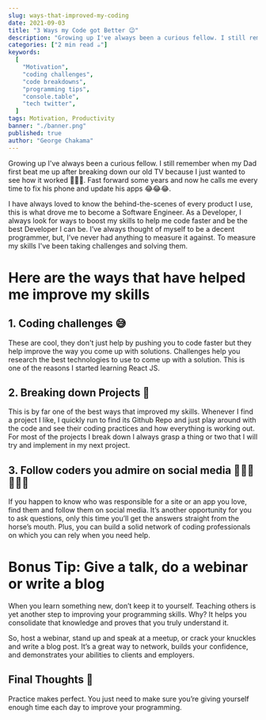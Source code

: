 ```yaml
---
slug: ways-that-improved-my-coding
date: 2021-09-03
title: "3 Ways my Code got Better 😉"
description: "Growing up I've always been a curious fellow. I still remember when my Dad first beat me up after breaking down our old TV because I just wanted to see how it worked 🤦🏽‍♂️."
categories: ["2 min read ☕"]
keywords:
  [
    "Motivation",
    "coding challenges",
    "code breakdowns",
    "programming tips",
    "console.table",
    "tech twitter",
  ]
tags: Motivation, Productivity
banner: "./banner.png"
published: true
author: "George Chakama"
---
```


Growing up I've always been a curious fellow. I still remember
when my Dad first beat me up after breaking down our old TV because
I just wanted to see how it worked 🤦🏽‍♂️. Fast forward some years and now he calls me every time
to fix his phone and update his apps 😂😂😂.

I have always loved to know the behind-the-scenes of every product I use, this is what drove me to
become a Software Engineer. As a Developer, I always look for ways to boost my skills to help me code faster
and be the best Developer I can be. I’ve always thought of myself to be a decent programmer, but, I’ve never had
anything to measure it against. To measure my skills I've been taking challenges and solving them.

# Here are the ways that have helped me improve my skills

## 1. Coding challenges 😅

These are cool, they don't just help by pushing you to code faster but they help improve the way you
come up with solutions. Challenges help you research the best technologies to use to come up with a solution. This is
one of the reasons I started learning React JS.

## 2. Breaking down Projects 🧩

This is by far one of the best ways that improved my skills. Whenever I find a project I like, I quickly run to find its
Github Repo and just play around with the code and see their coding practices and how everything is working out. For most of the
projects I break down I always grasp a thing or two that I will try and implement in my next project.

## 3. Follow coders you admire on social media 👱🏽‍♂️👨🏽‍🏫

If you happen to know who was responsible for a site or an app you love, find them and follow them on social media.
It’s another opportunity for you to ask questions, only this time you’ll get the answers straight from the horse’s mouth.
Plus, you can build a solid network of coding professionals on which you can rely when you need help.

# Bonus Tip: Give a talk, do a webinar or write a blog

When you learn something new, don’t keep it to yourself. Teaching others is yet another step to improving your programming
skills. Why? It helps you consolidate that knowledge and proves that you truly understand it.

So, host a webinar, stand up and speak at a meetup, or crack your knuckles and write a blog post. It’s a great way to network,
builds your confidence, and demonstrates your abilities to clients and employers.

## Final Thoughts 💬

Practice makes perfect. You just need to make sure you’re giving yourself enough time each day to
improve your programming.
